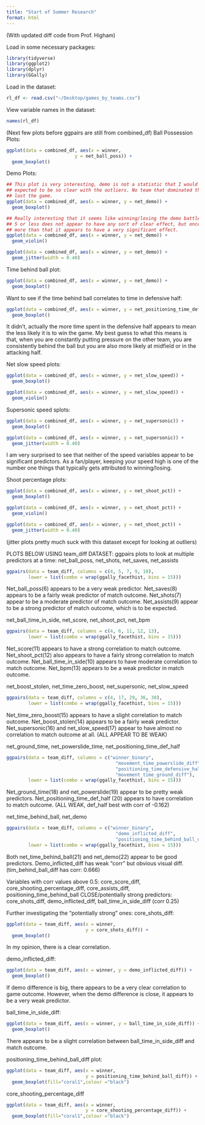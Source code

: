 ```yaml
---
title: "Start of Summer Research"
format: html
---
```

(With updated diff code from Prof. Higham)


Load in some necessary packages:
```r
library(tidyverse)
library(ggplot2)
library(dplyr)
library(GGally)
```

Load in the dataset:
```r
rl_df <- read.csv("~/Desktop/games_by_teams.csv")
```

View variable names in the dataset:
```r
names(rl_df)
```


(Next few plots before ggpairs are still from combined_df)
Ball Possession Plots:
```r
ggplot(data = combined_df, aes(x = winner, 
                         y = net_ball_poss)) +
  geom_boxplot()
```


Demo Plots:
```r
## This plot is very interesting, demo is not a statistic that I would've 
## expected to be so clear with the outliers. No team that dominated the demos 
## lost the game.
ggplot(data = combined_df, aes(x = winner, y = net_demo)) +
  geom_boxplot()
```

```r
## Really interesting that it seems like winning/losing the demo battle by
## 5 or less does not appear to have any sort of clear effect, but once it is 
## more than that it appears to have a very significant effect.
ggplot(data = combined_df, aes(x = winner, y = net_demo)) +
  geom_violin()
```

```r
ggplot(data = combined_df, aes(x = winner, y = net_demo)) +
  geom_jitter(width = 0.40)
```


Time behind ball plot:
```r
ggplot(data = combined_df, aes(x = winner, y = net_demo)) +
  geom_boxplot()
```

Want to see if the time behind ball correlates to time in defensive half:
```r
ggplot(data = combined_df, aes(x = winner, y = net_positioning_time_def_half)) +
  geom_boxplot()
```

It didn't, actually the more time spent in the defensive half appears to mean
the less likely it is to win the game. My best guess to what this means is that,
when you are constantly putting pressure on the other team, you are 
consistently behind the ball but you are also more likely at midfield or 
in the attacking half.


Net slow speed plots:
```r
ggplot(data = combined_df, aes(x = winner, y = net_slow_speed)) +
  geom_boxplot()
```

```r
ggplot(data = combined_df, aes(x = winner, y = net_slow_speed)) +
  geom_violin()
```

Supersonic speed splots:
```r
ggplot(data = combined_df, aes(x = winner, y = net_supersonic)) +
  geom_boxplot()
```

```r
ggplot(data = combined_df, aes(x = winner, y = net_supersonic)) +
  geom_jitter(width = 0.40)
```

I am very surprised to see that neither of the speed variables appear to be 
significant predictors. As a fan/player, keeping your speed high is one of the
number one things that typically gets attributed to winning/losing.


Shoot percentage plots:
```r
ggplot(data = combined_df, aes(x = winner, y = net_shoot_pct)) +
  geom_boxplot()
```

```r
ggplot(data = combined_df, aes(x = winner, y = net_shoot_pct)) +
  geom_violin()
```

```r
ggplot(data = combined_df, aes(x = winner, y = net_shoot_pct)) +
  geom_jitter(width = 0.40)
```
(jitter plots pretty much suck with this dataset except for looking at outliers)





PLOTS BELOW USING team_diff DATASET:
ggpairs plots to look at multiple predictors at a time:
net_ball_poss, net_shots, net_saves, net_assists
```r
ggpairs(data = team_diff, columns = c(4, 5, 7, 9, 10), 
        lower = list(combo = wrap(ggally_facethist, bins = 15)))
```
Net_ball_poss(6) appears to be a very weak predictor.
Net_saves(8) appears to be a fairly weak predictor of match outcome.
Net_shots(7) appear to be a moderate predictor of match outcome.
Net_assists(9) appear to be a strong predictor of match outcome, which is to be
expected.

net_ball_time_in_side, net_score, net_shoot_pct, net_bpm
```r
ggpairs(data = team_diff, columns = c(4, 6, 11, 12, 13), 
        lower = list(combo = wrap(ggally_facethist, bins = 15)))
```
Net_score(11) appears to have a strong correlation to match outcome.
Net_shoot_pct(12) also appears to have a fairly strong correlation to match 
outcome.
Net_ball_time_in_side(10) appears to have moderate correlation to match outcome.
Net_bpm(13) appears to be a weak predictor in match outcome.



net_boost_stolen, net_time_zero_boost, net_supersonic, net_slow_speed
```r
ggpairs(data = team_diff, columns = c(4, 17, 29, 36, 38), 
        lower = list(combo = wrap(ggally_facethist, bins = 15)))
```
Net_time_zero_boost(15) appears to have a slight correlation to match outcome.
Net_boost_stolen(14) appears to be a fairly weak predictor.
Net_supersonic(16) and net_slow_speed(17) appear to have almost no correlation 
to match outcome at all.
(ALL APPEAR TO BE WEAK)




net_ground_time, net_powerslide_time, net_positioning_time_def_half
```r
ggpairs(data = team_diff, columns = c("winner_binary", 
                                        "movement_time_powerslide_diff", 
                                        "positioning_time_defensive_half_diff",
                                        "movement_time_ground_diff"), 
        lower = list(combo = wrap(ggally_facethist, bins = 15)))
```
Net_ground_time(18) and net_powerslide(19) appear to be pretty weak predictors.
Net_positioning_time_def_half (20) appears to have correlation to match outcome.
(ALL WEAK, def_half best with corr of -0.162)


net_time_behind_ball, net_demo
```r
ggpairs(data = team_diff, columns = c("winner_binary", 
                                        "demo_inflicted_diff",
                                        "positioning_time_behind_ball_diff"), 
        lower = list(combo = wrap(ggally_facethist, bins = 15)))
```
Both net_time_behind_ball(21) and net_demo(22) appear to be good predictors.
Demo_inflicted_diff has weak "corr" but obvious visual diff.
(tim_behind_ball_diff has corr: 0.666)


Variables with corr values above 0.5: core_score_diff, 
core_shooting_percentage_diff, core_assists_diff, positioning_time_behind_ball
CLOSE/potentially strong predictors: core_shots_diff, demo_inflicted_diff,
ball_time_in_side_diff (corr 0.25)

Further investigating the "potentially strong" ones:
core_shots_diff:
```r
ggplot(data = team_diff, aes(x = winner, 
                             y = core_shots_diff)) +
  geom_boxplot()
```
In my opinion, there is a clear correlation.


demo_inflicted_diff:
```r
ggplot(data = team_diff, aes(x = winner, y = demo_inflicted_diff)) +
  geom_boxplot()
```
If demo difference is big, there appears to be a very clear correlation to 
game outcome. However, when the demo difference is close, it appears to be a 
very weak predictor.


ball_time_in_side_diff:
```r
ggplot(data = team_diff, aes(x = winner, y = ball_time_in_side_diff)) +
  geom_boxplot()
```
There appears to be a slight correlation between ball_time_in_side_diff and 
match outcome.


positioning_time_behind_ball_diff plot:
```r
ggplot(data = team_diff, aes(x = winner, 
                             y = positioning_time_behind_ball_diff)) + 
  geom_boxplot(fill="coral1",colour ="black")
```


core_shooting_percentage_diff
```r
ggplot(data = team_diff, aes(x = winner, 
                             y = core_shooting_percentage_diff)) + 
  geom_boxplot(fill="coral1",colour ="black")
```




